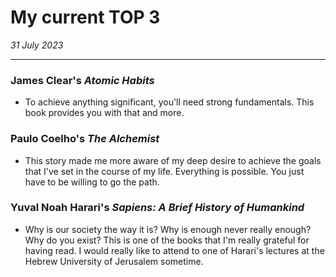 # My current TOP 3
_31 July 2023_

---

### James Clear's _Atomic Habits_

- To achieve anything significant, you'll need strong fundamentals.
  This book provides you with that and more.

### Paulo Coelho's _The Alchemist_

- This story made me more aware of my deep desire to achieve the goals that I've set in the
  course of my life. Everything is possible. You just have to be willing to go the path.

### Yuval Noah Harari's _Sapiens: A Brief History of Humankind_

- Why is our society the way it is? Why is enough never really enough? Why do you exist?
  This is one of the books that I'm really grateful for having read. I would really like to
  attend to one of Harari's lectures at the Hebrew University of Jerusalem sometime.
